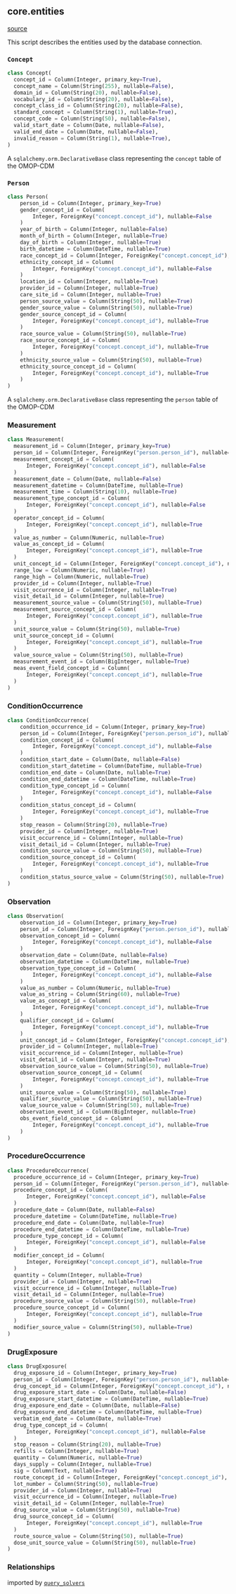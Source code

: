 ## core.entities

[source](https://github.com/Health-Informatics-UoN/hutch-cohort-discovery/blob/main/app/resolve/core/entities.py)

This script describes the entities used by the database connection.

### `Concept`

```python
class Concept(
  concept_id = Column(Integer, primary_key=True),
  concept_name = Column(String(255), nullable=False),
  domain_id = Column(String(20), nullable=False),
  vocabulary_id = Column(String(20), nullable=False),
  concept_class_id = Column(String(20), nullable=False),
  standard_concept = Column(String(1), nullable=True),
  concept_code = Column(String(50), nullable=False),
  valid_start_date = Column(Date, nullable=False),
  valid_end_date = Column(Date, nullable=False),
  invalid_reason = Column(String(1), nullable=True),
)
```

A `sqlalchemy.orm.DeclarativeBase` class representing the `concept` table of the OMOP-CDM

### `Person`
```python
class Person(
    person_id = Column(Integer, primary_key=True)
    gender_concept_id = Column(
        Integer, ForeignKey("concept.concept_id"), nullable=False
    )
    year_of_birth = Column(Integer, nullable=False)
    month_of_birth = Column(Integer, nullable=True)
    day_of_birth = Column(Integer, nullable=True)
    birth_datetime = Column(DateTime, nullable=True)
    race_concept_id = Column(Integer, ForeignKey("concept.concept_id"), nullable=False)
    ethnicity_concept_id = Column(
        Integer, ForeignKey("concept.concept_id"), nullable=False
    )
    location_id = Column(Integer, nullable=True)
    provider_id = Column(Integer, nullable=True)
    care_site_id = Column(Integer, nullable=True)
    person_source_value = Column(String(50), nullable=True)
    gender_source_value = Column(String(50), nullable=True)
    gender_source_concept_id = Column(
        Integer, ForeignKey("concept.concept_id"), nullable=True
    )
    race_source_value = Column(String(50), nullable=True)
    race_source_concept_id = Column(
        Integer, ForeignKey("concept.concept_id"), nullable=True
    )
    ethnicity_source_value = Column(String(50), nullable=True)
    ethnicity_source_concept_id = Column(
        Integer, ForeignKey("concept.concept_id"), nullable=True
    )
)
```

A `sqlalchemy.orm.DeclarativeBase` class representing the `person` table of the OMOP-CDM

### Measurement
```python
class Measurement(
  measurement_id = Column(Integer, primary_key=True)
  person_id = Column(Integer, ForeignKey("person.person_id"), nullable=False)
  measurement_concept_id = Column(
      Integer, ForeignKey("concept.concept_id"), nullable=False
  )
  measurement_date = Column(Date, nullable=False)
  measurement_datetime = Column(DateTime, nullable=True)
  measurement_time = Column(String(10), nullable=True)
  measurement_type_concept_id = Column(
      Integer, ForeignKey("concept.concept_id"), nullable=False
  )
  operator_concept_id = Column(
      Integer, ForeignKey("concept.concept_id"), nullable=True
  )
  value_as_number = Column(Numeric, nullable=True)
  value_as_concept_id = Column(
      Integer, ForeignKey("concept.concept_id"), nullable=True
  )
  unit_concept_id = Column(Integer, ForeignKey("concept.concept_id"), nullable=True)
  range_low = Column(Numeric, nullable=True)
  range_high = Column(Numeric, nullable=True)
  provider_id = Column(Integer, nullable=True)
  visit_occurrence_id = Column(Integer, nullable=True)
  visit_detail_id = Column(Integer, nullable=True)
  measurement_source_value = Column(String(50), nullable=True)
  measurement_source_concept_id = Column(
      Integer, ForeignKey("concept.concept_id"), nullable=True
  )
  unit_source_value = Column(String(50), nullable=True)
  unit_source_concept_id = Column(
      Integer, ForeignKey("concept.concept_id"), nullable=True
  )
  value_source_value = Column(String(50), nullable=True)
  measurement_event_id = Column(BigInteger, nullable=True)
  meas_event_field_concept_id = Column(
      Integer, ForeignKey("concept.concept_id"), nullable=True
  )
)
```

### ConditionOccurrence
```python
class ConditionOccurrence(
    condition_occurrence_id = Column(Integer, primary_key=True)
    person_id = Column(Integer, ForeignKey("person.person_id"), nullable=False)
    condition_concept_id = Column(
        Integer, ForeignKey("concept.concept_id"), nullable=False
    )
    condition_start_date = Column(Date, nullable=False)
    condition_start_datetime = Column(DateTime, nullable=True)
    condition_end_date = Column(Date, nullable=True)
    condition_end_datetime = Column(DateTime, nullable=True)
    condition_type_concept_id = Column(
        Integer, ForeignKey("concept.concept_id"), nullable=False
    )
    condition_status_concept_id = Column(
        Integer, ForeignKey("concept.concept_id"), nullable=True
    )
    stop_reason = Column(String(20), nullable=True)
    provider_id = Column(Integer, nullable=True)
    visit_occurrence_id = Column(Integer, nullable=True)
    visit_detail_id = Column(Integer, nullable=True)
    condition_source_value = Column(String(50), nullable=True)
    condition_source_concept_id = Column(
        Integer, ForeignKey("concept.concept_id"), nullable=True
    )
    condition_status_source_value = Column(String(50), nullable=True)
)
```

### Observation
```python
class Observation(
    observation_id = Column(Integer, primary_key=True)
    person_id = Column(Integer, ForeignKey("person.person_id"), nullable=False)
    observation_concept_id = Column(
        Integer, ForeignKey("concept.concept_id"), nullable=False
    )
    observation_date = Column(Date, nullable=False)
    observation_datetime = Column(DateTime, nullable=True)
    observation_type_concept_id = Column(
        Integer, ForeignKey("concept.concept_id"), nullable=False
    )
    value_as_number = Column(Numeric, nullable=True)
    value_as_string = Column(String(60), nullable=True)
    value_as_concept_id = Column(
        Integer, ForeignKey("concept.concept_id"), nullable=True
    )
    qualifier_concept_id = Column(
        Integer, ForeignKey("concept.concept_id"), nullable=True
    )
    unit_concept_id = Column(Integer, ForeignKey("concept.concept_id"), nullable=True)
    provider_id = Column(Integer, nullable=True)
    visit_occurrence_id = Column(Integer, nullable=True)
    visit_detail_id = Column(Integer, nullable=True)
    observation_source_value = Column(String(50), nullable=True)
    observation_source_concept_id = Column(
        Integer, ForeignKey("concept.concept_id"), nullable=True
    )
    unit_source_value = Column(String(50), nullable=True)
    qualifier_source_value = Column(String(50), nullable=True)
    value_source_value = Column(String(50), nullable=True)
    observation_event_id = Column(BigInteger, nullable=True)
    obs_event_field_concept_id = Column(
        Integer, ForeignKey("concept.concept_id"), nullable=True
    )
)
```

### ProcedureOccurrence
```python
class ProcedureOccurrence(
  procedure_occurrence_id = Column(Integer, primary_key=True)
  person_id = Column(Integer, ForeignKey("person.person_id"), nullable=False)
  procedure_concept_id = Column(
      Integer, ForeignKey("concept.concept_id"), nullable=False
  )
  procedure_date = Column(Date, nullable=False)
  procedure_datetime = Column(DateTime, nullable=True)
  procedure_end_date = Column(Date, nullable=True)
  procedure_end_datetime = Column(DateTime, nullable=True)
  procedure_type_concept_id = Column(
      Integer, ForeignKey("concept.concept_id"), nullable=False
  )
  modifier_concept_id = Column(
      Integer, ForeignKey("concept.concept_id"), nullable=True
  )
  quantity = Column(Integer, nullable=True)
  provider_id = Column(Integer, nullable=True)
  visit_occurrence_id = Column(Integer, nullable=True)
  visit_detail_id = Column(Integer, nullable=True)
  procedure_source_value = Column(String(50), nullable=True)
  procedure_source_concept_id = Column(
      Integer, ForeignKey("concept.concept_id"), nullable=True
  )
  modifier_source_value = Column(String(50), nullable=True)
)
```

### DrugExposure
```python
class DrugExposure(
  drug_exposure_id = Column(Integer, primary_key=True)
  person_id = Column(Integer, ForeignKey("person.person_id"), nullable=False)
  drug_concept_id = Column(Integer, ForeignKey("concept.concept_id"), nullable=False)
  drug_exposure_start_date = Column(Date, nullable=False)
  drug_exposure_start_datetime = Column(DateTime, nullable=True)
  drug_exposure_end_date = Column(Date, nullable=False)
  drug_exposure_end_datetime = Column(DateTime, nullable=True)
  verbatim_end_date = Column(Date, nullable=True)
  drug_type_concept_id = Column(
      Integer, ForeignKey("concept.concept_id"), nullable=False
  )
  stop_reason = Column(String(20), nullable=True)
  refills = Column(Integer, nullable=True)
  quantity = Column(Numeric, nullable=True)
  days_supply = Column(Integer, nullable=True)
  sig = Column(Text, nullable=True)
  route_concept_id = Column(Integer, ForeignKey("concept.concept_id"), nullable=True)
  lot_number = Column(String(50), nullable=True)
  provider_id = Column(Integer, nullable=True)
  visit_occurrence_id = Column(Integer, nullable=True)
  visit_detail_id = Column(Integer, nullable=True)
  drug_source_value = Column(String(50), nullable=True)
  drug_source_concept_id = Column(
      Integer, ForeignKey("concept.concept_id"), nullable=True
  )
  route_source_value = Column(String(50), nullable=True)
  dose_unit_source_value = Column(String(50), nullable=True)
)
```

### Relationships

imported by [`query_solvers`](/resolve/core_api_ref/query_solvers)
